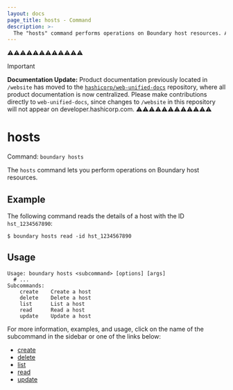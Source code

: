 ```yaml
---
layout: docs
page_title: hosts - Command
description: >-
  The "hosts" command performs operations on Boundary host resources. A host represents a computing element with a network address that Boundary can reach.
---
```


⚠️⚠️⚠️⚠️⚠️⚠️⚠️⚠️⚠️⚠️⚠️⚠️
> [!IMPORTANT]  
> **Documentation Update:** Product documentation previously located in `/website` has moved to the [`hashicorp/web-unified-docs`](https://github.com/hashicorp/web-unified-docs) repository, where all product documentation is now centralized. Please make contributions directly to `web-unified-docs`, since changes to `/website` in this repository will not appear on developer.hashicorp.com.
⚠️⚠️⚠️⚠️⚠️⚠️⚠️⚠️⚠️⚠️⚠️⚠️

# hosts

Command: `boundary hosts`

The `hosts` command lets you perform operations on Boundary host resources.

## Example

The following command reads the details of a host with the ID `hst_1234567890`:

```shell-session
$ boundary hosts read -id hst_1234567890
```

## Usage

<CodeBlockConfig hideClipboard>

```shell-session
Usage: boundary hosts <subcommand> [options] [args]
  # ...
Subcommands:
    create    Create a host
    delete    Delete a host
    list      List a host
    read      Read a host
    update    Update a host
```

</CodeBlockConfig>

For more information, examples, and usage, click on the name
of the subcommand in the sidebar or one of the links below:

- [create](/boundary/docs/commands/hosts/create)
- [delete](/boundary/docs/commands/hosts/delete)
- [list](/boundary/docs/commands/hosts/list)
- [read](/boundary/docs/commands/hosts/read)
- [update](/boundary/docs/commands/hosts/update)
